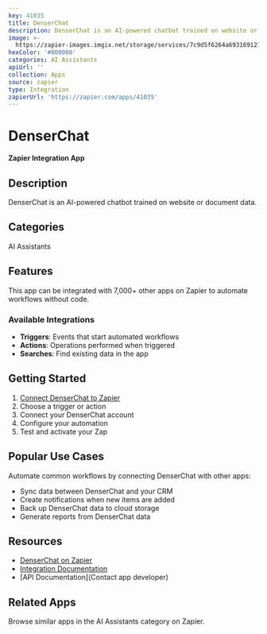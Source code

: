 ```yaml
---
key: 41035
title: DenserChat
description: DenserChat is an AI-powered chatbot trained on website or document data.
image: >-
  https://zapier-images.imgix.net/storage/services/7c9d5f6264a6931691211f465032b71f.png?auto=format%2Ccompress&ixlib=python-3.0.0&q=50
hexColor: '#000000'
categories: AI Assistants
apiUrl: ''
collection: Apps
source: zapier
type: Integration
zapierUrl: 'https://zapier.com/apps/41035'
---
```

# DenserChat

**Zapier Integration App**

## Description

DenserChat is an AI-powered chatbot trained on website or document data.

## Categories

AI Assistants

## Features

This app can be integrated with 7,000+ other apps on Zapier to automate workflows without code.

### Available Integrations

- **Triggers**: Events that start automated workflows
- **Actions**: Operations performed when triggered
- **Searches**: Find existing data in the app

## Getting Started

1. [Connect DenserChat to Zapier](https://zapier.com/apps/41035)
2. Choose a trigger or action
3. Connect your DenserChat account
4. Configure your automation
5. Test and activate your Zap

## Popular Use Cases

Automate common workflows by connecting DenserChat with other apps:

- Sync data between DenserChat and your CRM
- Create notifications when new items are added
- Back up DenserChat data to cloud storage
- Generate reports from DenserChat data

## Resources

- [DenserChat on Zapier](https://zapier.com/apps/41035)
- [Integration Documentation](https://zapier.com/apps/41035/integrations)
- [API Documentation](Contact app developer)

## Related Apps

Browse similar apps in the AI Assistants category on Zapier.
